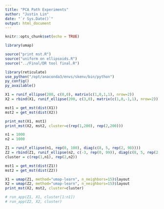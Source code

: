 ```yaml
---
title: "PCA Path Experiments"
author: "Justin Lin"
date: "`r Sys.Date()`"
output: html_document
---
```


```r
knitr::opts_chunk$set(echo = TRUE)

library(umap)

source("print mst.R")
source("uniform on ellipsoids.R")
source("../Final/DR tool final.R")
```

```r
library(reticulate)
use_python("/opt/anaconda3/envs/skenv/bin/python")
py_config()
py_available()
```


```r
X1 = runif_ellipse(200, c(0,0), matrix(c(1,0,1,1), nrow=2))
X2 = rbind(X1, runif_ellipse(200, c(3,0), matrix(c(1,0,-1,1), nrow=2)))

mst1 = get_mst(dist(X1))
mst2 = get_mst(dist(X2))

print_mst(X1, mst1)
print_mst(X2, mst2, cluster=c(rep(1,200), rep(2,200)))
```

```r
n1 = 1000
n2 = 1000

Z1 = runif_ellipse(n1, rep(0, 100), diag(c(8, 5, rep(2, 98))))
Z2 = rbind(Z1, runif_ellipse(n2, c(-3, rep(0, 99)), diag(c(8, 5, rep(2, 98)))))
cluster = c(rep(1,n1), rep(2,n2))

mst1 = get_mst(dist(Z1))
mst2 = get_mst(dist(Z2))

X1 = umap(Z1, method="umap-learn", n_neighbors=15)$layout
X2 = umap(Z2, method="umap-learn", n_neighbors=15)$layout
print_mst(X2, mst2, cluster=cluster)

# run_app(Z1, X1, cluster[1:n1])
# run_app(Z2, X2, cluster)
```
